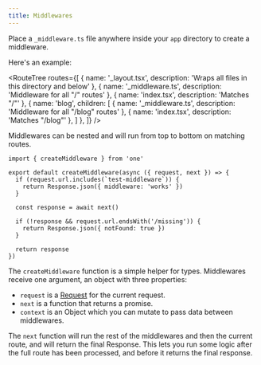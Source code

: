 ```yaml
---
title: Middlewares
---
```


<Status is="developing" />

Place a `_middleware.ts` file anywhere inside your `app` directory to create a middleware.

Here's an example:

<RouteTree
  routes={[
    { name: '_layout.tsx', description: 'Wraps all files in this directory and below' },
    { name: '_middleware.ts', description: 'Middleware for all "/" routes' },
    { name: 'index.tsx', description: 'Matches "/"' },
    { name: 'blog', children: [
      { name: '_middleware.ts', description: 'Middleware for all "/blog" routes' },
      { name: 'index.tsx', description: 'Matches "/blog"' },
    ] },
  ]}
/>

Middlewares can be nested and will run from top to bottom on matching routes.

```tsx fileName=app/_middleware.ts
import { createMiddleware } from 'one'

export default createMiddleware(async ({ request, next }) => {
  if (request.url.includes(`test-middleware`)) {
    return Response.json({ middleware: 'works' })
  }

  const response = await next()

  if (!response && request.url.endsWith('/missing')) {
    return Response.json({ notFound: true })
  }

  return response
})
```

The `createMiddleware` function is a simple helper for types. Middlewares receive one argument, an object with three properties:

- `request` is a [Request](https://developer.mozilla.org/en-US/docs/Web/API/Request) for the current request.
- `next` is a function that returns a promise.
- `context` is an Object which you can mutate to pass data between middlewares.

The `next` function will run the rest of the middlewares and then the current route, and will return the final Response. This lets you run some logic after the full route has been processed, and before it returns the final response.
